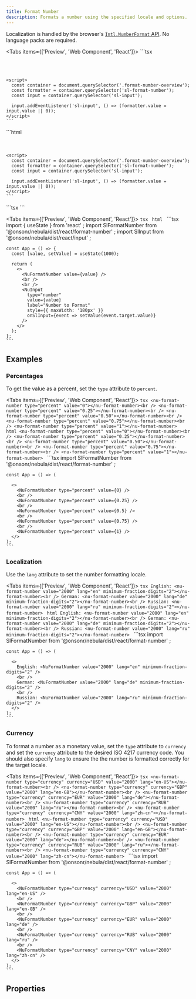 ```yaml
---
title: Format Number
description: Formats a number using the specified locale and options.
---
```



Localization is handled by the browser's [`Intl.NumberFormat` API](https://developer.mozilla.org/en-US/docs/Web/JavaScript/Reference/Global_Objects/Intl/NumberFormat/NumberFormat). No language packs are required.

<Tabs items={['Preview', 'Web Component', 'React']}>
  <Tab value="Preview">
    ```tsx
    <div class="format-number-overview">
      <nu-format-number value="1000"></nu-format-number>
      <br /><br />
      <nu-input type="number" value="1000" label="Number to Format" style="max-width: 180px;"></nu-input>
    </div>
    
    <script>
      const container = document.querySelector('.format-number-overview');
      const formatter = container.querySelector('sl-format-number');
      const input = container.querySelector('sl-input');
    
      input.addEventListener('sl-input', () => (formatter.value = input.value || 0));
    </script>
    ```
  </Tab>
  <Tab value="Web Component">
    ```html
    <div class="format-number-overview">
      <nu-format-number value="1000"></nu-format-number>
      <br /><br />
      <nu-input type="number" value="1000" label="Number to Format" style="max-width: 180px;"></nu-input>
    </div>
    
    <script>
      const container = document.querySelector('.format-number-overview');
      const formatter = container.querySelector('sl-format-number');
      const input = container.querySelector('sl-input');
    
      input.addEventListener('sl-input', () => (formatter.value = input.value || 0));
    </script>
    ```
  </Tab>
  <Tab value="React">
    ```tsx
    ```
  </Tab>
</Tabs>

<Tabs items={['Preview', 'Web Component', 'React']}>
  <Tab value="Preview">
    ```tsx
    ```
  </Tab>
  <Tab value="Web Component">
    ```html
    ```
  </Tab>
  <Tab value="React">
    ```tsx
    import { useState } from 'react'
    ;
    import SlFormatNumber from '@onsonr/nebula/dist/react/format-number'
    ;
    import SlInput from '@onsonr/nebula/dist/react/input'
    ;
    
    const App = () => {
      const [value, setValue] = useState(1000);
    
      return (
        <>
          <NuFormatNumber value={value} />
          <br />
          <br />
          <NuInput
            type="number"
            value={value}
            label="Number to Format"
            style={{ maxWidth: '180px' }}
            onSlInput={event => setValue(event.target.value)}
          />
        </>
      );
    };
    ```
  </Tab>
</Tabs>

## Examples

### Percentages

To get the value as a percent, set the `type` attribute to `percent`.

<Tabs items={['Preview', 'Web Component', 'React']}>
  <Tab value="Preview">
    ```tsx
    <nu-format-number type="percent" value="0"></nu-format-number><br />
    <nu-format-number type="percent" value="0.25"></nu-format-number><br />
    <nu-format-number type="percent" value="0.50"></nu-format-number><br />
    <nu-format-number type="percent" value="0.75"></nu-format-number><br />
    <nu-format-number type="percent" value="1"></nu-format-number>
    ```
  </Tab>
  <Tab value="Web Component">
    ```html
    <nu-format-number type="percent" value="0"></nu-format-number><br />
    <nu-format-number type="percent" value="0.25"></nu-format-number><br />
    <nu-format-number type="percent" value="0.50"></nu-format-number><br />
    <nu-format-number type="percent" value="0.75"></nu-format-number><br />
    <nu-format-number type="percent" value="1"></nu-format-number>
    ```
  </Tab>
  <Tab value="React">
    ```tsx
    import SlFormatNumber from '@onsonr/nebula/dist/react/format-number'
    ;
    
    const App = () => (
      
      <>
        <NuFormatNumber type="percent" value={0} />
        <br />
        <NuFormatNumber type="percent" value={0.25} />
        <br />
        <NuFormatNumber type="percent" value={0.5} />
        <br />
        <NuFormatNumber type="percent" value={0.75} />
        <br />
        <NuFormatNumber type="percent" value={1} />
      </>
    );
    ```
  </Tab>
</Tabs>

### Localization

Use the `lang` attribute to set the number formatting locale.

<Tabs items={['Preview', 'Web Component', 'React']}>
  <Tab value="Preview">
    ```tsx
    English: <nu-format-number value="2000" lang="en" minimum-fraction-digits="2"></nu-format-number><br />
    German: <nu-format-number value="2000" lang="de" minimum-fraction-digits="2"></nu-format-number><br />
    Russian: <nu-format-number value="2000" lang="ru" minimum-fraction-digits="2"></nu-format-number>
    ```
  </Tab>
  <Tab value="Web Component">
    ```html
    English: <nu-format-number value="2000" lang="en" minimum-fraction-digits="2"></nu-format-number><br />
    German: <nu-format-number value="2000" lang="de" minimum-fraction-digits="2"></nu-format-number><br />
    Russian: <nu-format-number value="2000" lang="ru" minimum-fraction-digits="2"></nu-format-number>
    ```
  </Tab>
  <Tab value="React">
    ```tsx
    import SlFormatNumber from '@onsonr/nebula/dist/react/format-number'
    ;
    
    const App = () => (
      
      <>
        English: <NuFormatNumber value="2000" lang="en" minimum-fraction-digits="2" />
        <br />
        German: <NuFormatNumber value="2000" lang="de" minimum-fraction-digits="2" />
        <br />
        Russian: <NuFormatNumber value="2000" lang="ru" minimum-fraction-digits="2" />
      </>
    );
    ```
  </Tab>
</Tabs>

### Currency

To format a number as a monetary value, set the `type` attribute to `currency` and set the `currency` attribute to the desired ISO 4217 currency code. You should also specify `lang` to ensure the the number is formatted correctly for the target locale.

<Tabs items={['Preview', 'Web Component', 'React']}>
  <Tab value="Preview">
    ```tsx
    <nu-format-number type="currency" currency="USD" value="2000" lang="en-US"></nu-format-number><br />
    <nu-format-number type="currency" currency="GBP" value="2000" lang="en-GB"></nu-format-number><br />
    <nu-format-number type="currency" currency="EUR" value="2000" lang="de"></nu-format-number><br />
    <nu-format-number type="currency" currency="RUB" value="2000" lang="ru"></nu-format-number><br />
    <nu-format-number type="currency" currency="CNY" value="2000" lang="zh-cn"></nu-format-number>
    ```
  </Tab>
  <Tab value="Web Component">
    ```html
    <nu-format-number type="currency" currency="USD" value="2000" lang="en-US"></nu-format-number><br />
    <nu-format-number type="currency" currency="GBP" value="2000" lang="en-GB"></nu-format-number><br />
    <nu-format-number type="currency" currency="EUR" value="2000" lang="de"></nu-format-number><br />
    <nu-format-number type="currency" currency="RUB" value="2000" lang="ru"></nu-format-number><br />
    <nu-format-number type="currency" currency="CNY" value="2000" lang="zh-cn"></nu-format-number>
    ```
  </Tab>
  <Tab value="React">
    ```tsx
    import SlFormatNumber from '@onsonr/nebula/dist/react/format-number'
    ;
    
    const App = () => (
      
      <>
        <NuFormatNumber type="currency" currency="USD" value="2000" lang="en-US" />
        <br />
        <NuFormatNumber type="currency" currency="GBP" value="2000" lang="en-GB" />
        <br />
        <NuFormatNumber type="currency" currency="EUR" value="2000" lang="de" />
        <br />
        <NuFormatNumber type="currency" currency="RUB" value="2000" lang="ru" />
        <br />
        <NuFormatNumber type="currency" currency="CNY" value="2000" lang="zh-cn" />
      </>
    );
    ```
  </Tab>
</Tabs>

## Properties

<AutoTypeTable path="./src/components/format-number/format-number.component.ts" name="NuFormatNumber" />

